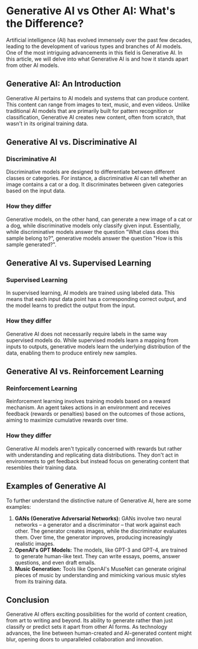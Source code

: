# Generative AI vs Other AI: What's the Difference?

Artificial intelligence (AI) has evolved immensely over the past few decades, leading to the development of various types and branches of AI models. One of the most intriguing advancements in this field is Generative AI. In this article, we will delve into what Generative AI is and how it stands apart from other AI models.

## **Generative AI: An Introduction**

Generative AI pertains to AI models and systems that can produce content. This content can range from images to text, music, and even videos. Unlike traditional AI models that are primarily built for pattern recognition or classification, Generative AI creates new content, often from scratch, that wasn't in its original training data.

## **Generative AI vs. Discriminative AI**

### **Discriminative AI**

Discriminative models are designed to differentiate between different classes or categories. For instance, a discriminative AI can tell whether an image contains a cat or a dog. It discriminates between given categories based on the input data.

### **How they differ**

Generative models, on the other hand, can generate a new image of a cat or a dog, while discriminative models only classify given input. Essentially, while discriminative models answer the question "What class does this sample belong to?", generative models answer the question "How is this sample generated?".

## **Generative AI vs. Supervised Learning**

### **Supervised Learning**

In supervised learning, AI models are trained using labeled data. This means that each input data point has a corresponding correct output, and the model learns to predict the output from the input.

### **How they differ**

Generative AI does not necessarily require labels in the same way supervised models do. While supervised models learn a mapping from inputs to outputs, generative models learn the underlying distribution of the data, enabling them to produce entirely new samples.

## **Generative AI vs. Reinforcement Learning**

### **Reinforcement Learning**

Reinforcement learning involves training models based on a reward mechanism. An agent takes actions in an environment and receives feedback (rewards or penalties) based on the outcomes of those actions, aiming to maximize cumulative rewards over time.

### **How they differ**

Generative AI models aren't typically concerned with rewards but rather with understanding and replicating data distributions. They don't act in environments to get feedback but instead focus on generating content that resembles their training data.

## **Examples of Generative AI**

To further understand the distinctive nature of Generative AI, here are some examples:

1. **GANs (Generative Adversarial Networks):** GANs involve two neural networks – a generator and a discriminator – that work against each other. The generator creates images, while the discriminator evaluates them. Over time, the generator improves, producing increasingly realistic images.
2. **OpenAI's GPT Models:** The models, like GPT-3 and GPT-4, are trained to generate human-like text. They can write essays, poems, answer questions, and even draft emails.
3. **Music Generation:** Tools like OpenAI's MuseNet can generate original pieces of music by understanding and mimicking various music styles from its training data.

## **Conclusion**

Generative AI offers exciting possibilities for the world of content creation, from art to writing and beyond. Its ability to generate rather than just classify or predict sets it apart from other AI forms. As technology advances, the line between human-created and AI-generated content might blur, opening doors to unparalleled collaboration and innovation.